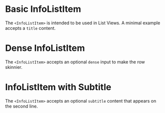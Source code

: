 
# Basic InfoListItem

The `<InfoListItem>` is intended to be used in List Views. A minimal example accepts a `title` content.

<BasicInfoListItem />

# Dense InfoListItem

The `<InfoListItem>` accepts an optional `dense` input to make the row skinnier.

<DenseInfoListItem />

# InfoListItem with Subtitle

The `<InfoListItem>` accepts an optional `subtitle` content that appears on the second line.

<InfoListItemWithSubtitle />
